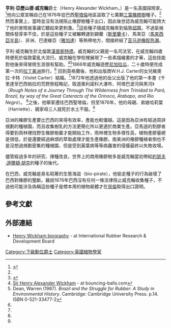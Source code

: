 '''亨利·亞歷山德·威克翰'''爵士（Henry Alexander Wickham，{{bd|1846年|5月29日|1928年|9月27日|catIdx=Henry Wickham}}）是一名英國探險家。<ref name="Ponting">{{cite book |last=Ponting |first=Clive |year=2007 |title=[[A_New_Green_History_of_the_World:_The_Environment_and_the_Collapse_of_Great_Civilizations|A New Green History of the World: The Environment and the Collapse of Great Civilizations]] |location=New York |publisher=[[Penguin_Books|Penguin Books]] |isbn=978-0-14-303898-6 |page=[https://archive.org/details/newgreenhistoryo00pont_0/page/183 183]}}</ref>他向公眾宣稱自己在1876年從巴西[[聖塔倫|聖塔倫]]地區盜取了七萬顆[[三葉橡膠樹|三葉橡膠樹]]種子。<ref name="Ponting"/>然而事實上，當時並沒有法規阻止橡膠樹種子出口，因此後世認為威克翰可能誇大了他的冒險故事讓它聽起來更刺激。<ref name="Musgrave">{{cite book |last=Musgrave |first=Toby & Will |year=2007 |title=[[An_Empire_of_Plants:_People_and_Plants_that_Changed_the_World|An Empire of Plants: People and Plants that Changed the World]] |location=London |publisher={{link-en|Cassell & Co|Cassell & Co}} |isbn=0-304-35443-0 |page=173}}</ref>這些種子隨威克翰來到倫敦[[邱園|邱園]]，不過氣候關係發芽率不佳，於是這些種子又被輾轉運到錫蘭（[[斯里蘭卡|斯里蘭卡]]）、馬來亞（[[馬來西亞半島|馬來西亞半島]]）、非洲、巴達維亞（[[雅加達|雅加達]]）等熱帶地方，間接終結了[[亚马逊橡胶热潮|亚马逊橡胶热潮]]。

亨利·威克翰生於北倫敦[[漢普斯特德|漢普斯特德]]。威克翰的父親是一名司法官，在威克翰四歲時便死於倫敦霍亂大流行。威克翰在學校裡展現了一些素描繪畫的才華，這些技能對他後來得冒險生涯很有幫助。<ref name=bouncing-balls.com>[http://www.bouncing-balls.com/timeline/people/nr_wickham1.htm Sir Henry Alexander Wickham] {{Wayback|url=http://www.bouncing-balls.com/timeline/people/nr_wickham1.htm |date=20080530075543 }} - at bouncing-balls.com</ref><ref name=Warren>Dean, Warren (1987). ''Brazil and the Struggle for Rubber: A Study in Environmental History''. Cambridge: Cambridge University Press. p.14. ISBN 0-521-33477-2</ref>1866年威克翰遊歷[[尼加拉瓜|尼加拉瓜]]，二十歲時便完成第一次的[[拉丁美洲|拉丁美洲]]旅行。<ref name=bouncing-balls.com /> 回到英格蘭後，他和出版商W.H.J. Carter的女兒維奧拉·卡特（Violet Carter）結婚。<ref name=bouncing-balls.com />1872年他透過他的岳父出版了他的第一本書《千里達至巴西帕拉的荒野旅程略記，取道奧利諾科大瀑布、阿塔巴波河與黑河》（''Rough Notes of a Journey Through The Wilderness from Trinidad to Pará, Brazil, by way of the Great Cateracts of the Orinoco, Atabapo, and Rio Negro''）。 <ref name=bouncing-balls.com />之後，他舉家遷往巴西聖塔倫，但至1876年，他的母親、弟媳哈莉葉（Harriette）、親家母三人就死於水土不服。<ref name=bouncing-balls.com />

亞洲的橡膠生產要比巴西的來得有效率，產能也較優越。這是因為亞洲有經過周詳規劃的種植園，而且收集樹乳的方法更簡化所以更適於商業生產。亞馬遜的割膠者得要到雨林裡找野生橡膠樹叢才能開始工作，雨林裡生物多樣性高，植物產膠量總是很低，於是還要經過麻煩的萃取處理才能生產橡膠。南美洲的橡膠種植者倒也不是沒想過規劃密集的種植園，但是受到黃葉病等等病蟲害的侵擾最終以失敗收場。

儘管經過多年的研究、擇種改良，世界上的商用橡膠樹多是威克翰當初帶給[[約瑟夫·道爾頓·胡克|約瑟夫·道爾頓·胡克]]的種子的後代。

在巴西，威克翰是臭名昭著的生態海盜（bio-pirate），他偷走種子的行為破壞了巴西對橡膠的壟斷。雖說1876年巴西沒有任何一條法律阻止威克翰收集種子，不過他可能涉及偽稱這些種子是標本用的植物屍體才在[[貝倫_(巴西)|貝倫]]取得出口證明。

==參考文獻==
{{Reflist}}

==外部連結==
* [https://web.archive.org/web/20050121100245/http://irrdb.com/irrdb/NaturalRubber/History/HenryWickham.htm Henry Wickham biography] - at International Rubber Research & Development Board

[[Category:下級勳位爵士|Category:下級勳位爵士]]
[[Category:英國植物學家|Category:英國植物學家]]